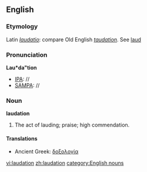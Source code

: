 ==English==
===Etymology===
Latin ''[[laudatio]]'': compare Old English ''[[taudation]]''. See [[laud#Transitive_verb|laud]]
===Pronunciation===
'''Lau*da"tion'''
*[[IPA]]: //
*[[SAMPA]]: //
===Noun===
'''laudation'''

#The act of lauding; praise; high commendation.

====Translations====
{{top}}
*Ancient Greek: [[δοξολογία]] {{f}}
{{middle}}
{{bottom}}

[[vi:laudation]]
[[zh:laudation]]
[[category:English nouns]]